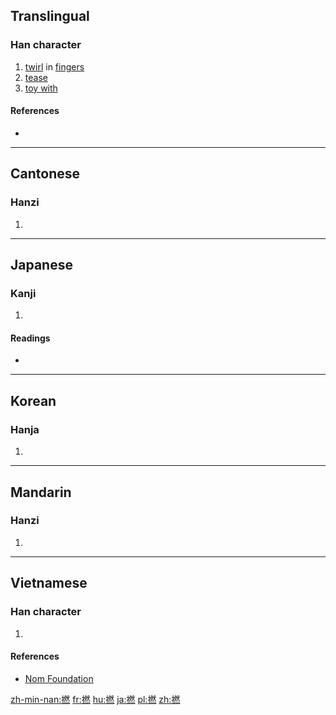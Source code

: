 {{also|拈}}
==Translingual==

===Han character===
{{Han char|rn=64|rad=手|as=12|sn=15|four=53033|canj=QBKF|ids=⿰扌然}}

# [[twirl]] in [[finger]]s
# [[tease]]
# [[toy with]]

====References====
* {{Han ref|kx=0454.230|dkj=12713|dj=0804.030|hdz=31961.050|uh=649A|ud=25754|bh=BCBF|bd=48319}}

----

==Cantonese==

===Hanzi===
{{yue-hanzi|jyut=[[nan2]], [[nin2]]|y=nan2, nin2}}

# {{defn|lang=yue|sort=手12}}

----

==Japanese==

===Kanji===
{{ja-kanji|grade=|rs=手12}}

# {{defn|lang=ja|sort=手12}}

====Readings====
* {{ja-readings|on=[[ねん]] (nen)|kun=[[ひねる]] (hineru), [[よる]] (yoru), [[より]] (yori)}}

----

==Korean==

===Hanja===
{{ko-hanja|hangeul=[[년]], [[연]]|eumhun=|rv=nyeon, yeon|mr=nyŏn, yŏn|y=nyen, yen}}

# {{defn|lang=ko|sort=手12}}

----

==Mandarin==

===Hanzi===
{{cmn-hanzi|pin=[[niǎn]] ([[nian3]])|wg=nien<sup>3</sup>}}

# {{defn|lang=cmn|sort=手12}}

----

==Vietnamese==

===Han character===
{{vi-readings|rs=手12|hanviet=niệm}}

# {{defn|lang=vi|sort=手12}}

====References====
* [http://nomfoundation.org/common/nom_details.php?codepoint=649a Nom Foundation]

[[zh-min-nan:撚]]
[[fr:撚]]
[[hu:撚]]
[[ja:撚]]
[[pl:撚]]
[[zh:撚]]